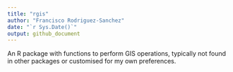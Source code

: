 ```yaml
---
title: "rgis"
author: "Francisco Rodriguez-Sanchez"
date: "`r Sys.Date()`"
output: github_document
---
```


An R package with functions to perform GIS operations, typically not found in other packages or customised for my own preferences.